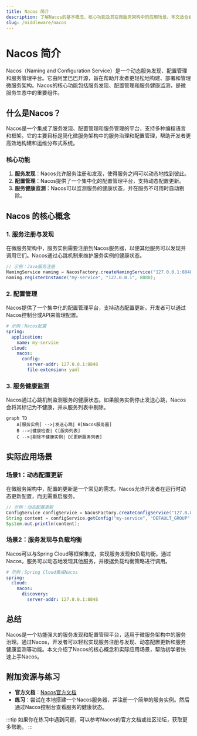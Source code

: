 ```yaml
---
title: Nacos 简介
description: 了解Nacos的基本概念、核心功能及其在微服务架构中的应用场景。本文适合初学者，将逐步讲解Nacos的核心功能，并提供实际案例和代码示例。
slug: /middleware/nacos
---
```


# Nacos 简介

Nacos（Naming and Configuration Service）是一个动态服务发现、配置管理和服务管理平台。它由阿里巴巴开源，旨在帮助开发者更轻松地构建、部署和管理微服务架构。Nacos的核心功能包括服务发现、配置管理和服务健康监测，是微服务生态中的重要组件。

## 什么是Nacos？

Nacos是一个集成了服务发现、配置管理和服务管理的平台，支持多种编程语言和框架。它的主要目标是简化微服务架构中的服务治理和配置管理，帮助开发者更高效地构建和运维分布式系统。

### 核心功能

1. **服务发现**：Nacos允许服务注册和发现，使得服务之间可以动态地找到彼此。
2. **配置管理**：Nacos提供了一个集中化的配置管理平台，支持动态配置更新。
3. **服务健康监测**：Nacos可以监测服务的健康状态，并在服务不可用时自动剔除。

## Nacos 的核心概念

### 1. 服务注册与发现

在微服务架构中，服务实例需要注册到Nacos服务器，以便其他服务可以发现并调用它们。Nacos通过心跳机制来维护服务实例的健康状态。

```java
// 示例：Java服务注册
NamingService naming = NacosFactory.createNamingService("127.0.0.1:8848");
naming.registerInstance("my-service", "127.0.0.1", 8080);
```

### 2. 配置管理

Nacos提供了一个集中化的配置管理平台，支持动态配置更新。开发者可以通过Nacos控制台或API来管理配置。

```yaml
# 示例：Nacos配置
spring:
  application:
    name: my-service
  cloud:
    nacos:
      config:
        server-addr: 127.0.0.1:8848
        file-extension: yaml
```

### 3. 服务健康监测

Nacos通过心跳机制监测服务的健康状态。如果服务实例停止发送心跳，Nacos会将其标记为不健康，并从服务列表中剔除。

```mermaid
graph TD
    A[服务实例] -->|发送心跳| B[Nacos服务器]
    B -->|健康检查| C[服务列表]
    C -->|剔除不健康实例| D[更新服务列表]
```

## 实际应用场景

### 场景1：动态配置更新

在微服务架构中，配置的更新是一个常见的需求。Nacos允许开发者在运行时动态更新配置，而无需重启服务。

```java
// 示例：动态配置更新
ConfigService configService = NacosFactory.createConfigService("127.0.0.1:8848");
String content = configService.getConfig("my-service", "DEFAULT_GROUP", 5000);
System.out.println(content);
```

### 场景2：服务发现与负载均衡

Nacos可以与Spring Cloud等框架集成，实现服务发现和负载均衡。通过Nacos，服务可以动态地发现其他服务，并根据负载均衡策略进行调用。

```yaml
# 示例：Spring Cloud集成Nacos
spring:
  cloud:
    nacos:
      discovery:
        server-addr: 127.0.0.1:8848
```

## 总结

Nacos是一个功能强大的服务发现和配置管理平台，适用于微服务架构中的服务治理。通过Nacos，开发者可以轻松实现服务注册与发现、动态配置更新和服务健康监测等功能。本文介绍了Nacos的核心概念和实际应用场景，帮助初学者快速上手Nacos。

## 附加资源与练习

- **官方文档**：[Nacos官方文档](https://nacos.io/zh-cn/docs/what-is-nacos.html)
- **练习**：尝试在本地搭建一个Nacos服务器，并注册一个简单的服务实例。然后通过Nacos控制台查看服务的健康状态。

:::tip
如果你在练习中遇到问题，可以参考Nacos的官方文档或社区论坛，获取更多帮助。
:::